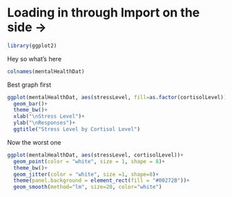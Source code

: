 # Loading in through Import on the side ->
```r
library(ggplot2)
```

Hey so what's here
```r
colnames(mentalHealthDat)
```


Best graph first
```r
ggplot(mentalHealthDat, aes(stressLevel, fill=as.factor(cortisolLevel)))+
  geom_bar()+
  theme_bw()+
  xlab("\nStress Level")+
  ylab("\nResponses")+
  ggtitle("Stress Level by Cortisol Level")
```

Now the worst one
```r
ggplot(mentalHealthDat, aes(stressLevel, cortisolLevel))+
  geom_point(color = "white", size = 1, shape = 8)+
  theme_bw()+
  geom_jitter(color = "white", size =1, shape=8)+
  theme(panel.background = element_rect(fill = "#00272B"))+
  geom_smooth(method="lm", size=20, color="white")
```

